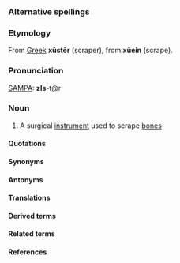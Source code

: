 ===Alternative spellings===

===Etymology===

From [[Greek]] '''xūstēr''' (scraper), from '''xūein''' (scrape).

===Pronunciation===

[[SAMPA]]: '''zIs'''-t@r

===Noun===

# A surgical [[instrument]] used to scrape [[bone]]s

====Quotations====

====Synonyms====

====Antonyms====

====Translations====

====Derived terms====

====Related terms====

====References====